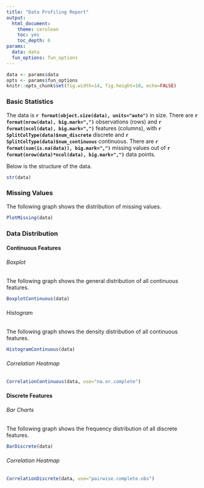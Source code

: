 ```yaml
---
title: "Data Profiling Report"
output:
  html_document: 
    theme: cerulean
    toc: yes
    toc_depth: 6
params:
  data: data
  fun_options: fun_options
---
```


```r
data <- params$data
opts <- params$fun_options
knitr::opts_chunk$set(fig.width=14, fig.height=10, echo=FALSE)
```

### Basic Statistics
The data is **`r format(object.size(data), units="auto")`** in size. There are **`r format(nrow(data), big.mark=",")`** observations (rows) and **`r format(ncol(data), big.mark=",")`** features (columns), with **`r SplitColType(data)$num_discrete`** discrete and **`r SplitColType(data)$num_continuous`** continuous. There are **`r format(sum(is.na(data)), big.mark=",")`** missing values out of **`r format(nrow(data)*ncol(data), big.mark=",")`** data points.

Below is the structure of the data.
```r
str(data)
```

### Missing Values
The following graph shows the distribution of missing values.
```r
PlotMissing(data)
```

### Data Distribution

#### Continuous Features
###### Boxplot
The following graph shows the general distribution of all continuous features.
```r
BoxplotContinuous(data)
```

###### Histogram
The following graph shows the density distribution of all continuous features.
```r
HistogramContinuous(data)
```

###### Correlation Heatmap
```r
CorrelationContinuous(data, use="na.or.complete")
```

#### Discrete Features
###### Bar Charts
The following graph shows the frequency distribution of all discrete features.
```r
BarDiscrete(data)
```

###### Correlation Heatmap
```r
CorrelationDiscrete(data, use="pairwise.complete.obs")
```

